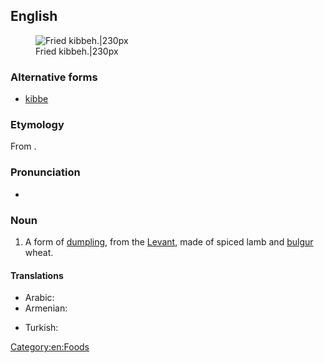 ==English==
{{wikipedia}}
[[File:Quibe frito.JPG|thumb|Fried kibbeh.|230px]]

===Alternative forms===
* [[kibbe]]

===Etymology===
From {{etyl|ar}} {{term|كبة||ball|sc=Arab|tr=kibbeh, kubbah|lang=ar}}.

===Pronunciation===
* {{IPA|/ˈkibə/}}

===Noun===
{{en-noun}}

# A form of [[dumpling]], from the [[Levant]], made of spiced lamb and [[bulgur]] wheat.

====Translations====
{{trans-top|form of dumpling}}
* Arabic: {{t-|ar|كب|tr=kibbeh, kubbah}}
* Armenian: {{t-|hy|իշլի քյուֆթա|tr=išli k’yuft’a}}
{{trans-mid}}
* Turkish: {{t+|tr|içli köfte}}
{{trans-bottom}}

[[Category:en:Foods]]